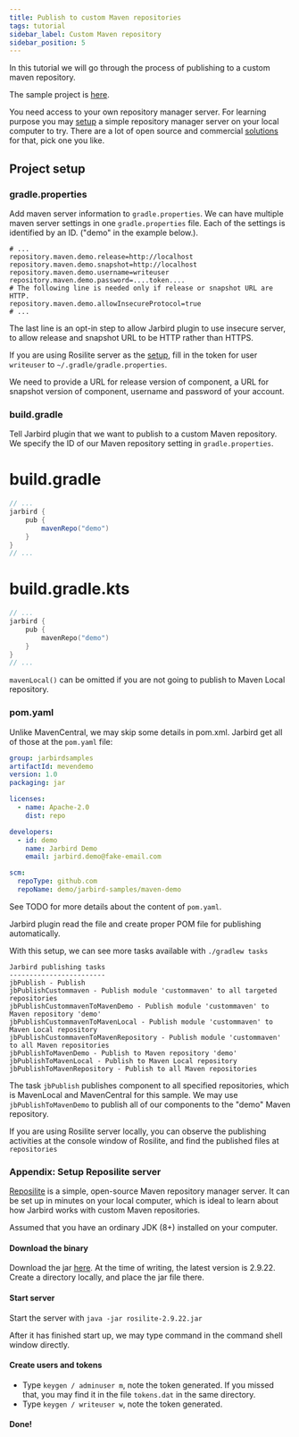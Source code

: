 ```yaml
---
title: Publish to custom Maven repositories
tags: tutorial
sidebar_label: Custom Maven repository
sidebar_position: 5
---
```

In this tutorial we will go through the process of publishing to a custom 
maven repository.

The sample project is [here](https://github.com/hkhc/jarbird-samples/tree/master/custommaven).

You need access to your own repository manager server. For learning purpose you 
may [setup](#reposilite) a simple repository manager server on your local 
computer to try. There are a lot of open source and commercial [solutions](https://maven.apache.org/repository-management.html) for 
that, pick one you like.

## Project setup

### gradle.properties

Add maven server information to `gradle.properties`. We can have multiple maven 
server settings in one `gradle.properties` file. Each of the settings is 
identified by an ID. ("demo" in the example below.). 

```properties title="~/.gradle/gradle.properties"
# ...
repository.maven.demo.release=http://localhost
repository.maven.demo.snapshot=http://localhost
repository.maven.demo.username=writeuser
repository.maven.demo.password=....token....
# The following line is needed only if release or snapshot URL are HTTP.
repository.maven.demo.allowInsecureProtocol=true
# ...
```

The last line is an opt-in step to allow Jarbird plugin to use insecure 
server, to allow release and snapshot URL to be HTTP rather than HTTPS.

If you are using Rosilite server as the [setup](#rosilite), fill in the 
token for user `writeuser` to `~/.gradle/gradle.properties`.

We need to provide a URL for release version of component, a URL for 
snapshot version of component, username and password of your account.

### build.gradle

Tell Jarbird plugin that we want to publish to a custom Maven repository. We 
specify the ID of our Maven repository setting in `gradle.properties`.

<!--tabs-->
# build.gradle
```groovy {5}
// ...
jarbird {
    pub {
        mavenRepo("demo")
    }
}
// ...
```
# build.gradle.kts
```kotlin {5}
// ...
jarbird {
    pub {
        mavenRepo("demo")
    }
}
// ...
```
<!--/tabs-->

`mavenLocal()` can be omitted if you are not going to publish to Maven Local repository.

### pom.yaml

Unlike MavenCentral, we may skip some details in pom.xml. Jarbird get all of 
those at the `pom.yaml` file:

``` yaml title="pom.yaml"
group: jarbirdsamples
artifactId: mevendemo
version: 1.0
packaging: jar

licenses:
  - name: Apache-2.0
    dist: repo

developers:
  - id: demo
    name: Jarbird Demo
    email: jarbird.demo@fake-email.com

scm:
  repoType: github.com
  repoName: demo/jarbird-samples/maven-demo

```

See TODO for more details about the content of `pom.yaml`.

Jarbird plugin read the file and create proper POM file for publishing automatically.

With this setup, we can see more tasks available with `./gradlew tasks`

```text
Jarbird publishing tasks
------------------------
jbPublish - Publish
jbPublishCustommaven - Publish module 'custommaven' to all targeted repositories
jbPublishCustommavenToMavenDemo - Publish module 'custommaven' to Maven repository 'demo'
jbPublishCustommavenToMavenLocal - Publish module 'custommaven' to Maven Local repository
jbPublishCustommavenToMavenRepository - Publish module 'custommaven' to all Maven repositories
jbPublishToMavenDemo - Publish to Maven repository 'demo'
jbPublishToMavenLocal - Publish to Maven Local repository
jbPublishToMavenRepository - Publish to all Maven repositories
```

The task `jbPublish` publishes component to all specified repositories,
which is MavenLocal and MavenCentral for this sample.
We may use `jbPublishToMavenDemo`  to publish all of our components to the 
"demo" Maven repository. 

If you are using Rosilite server locally, you can observe the publishing 
activities at the console window of Rosilite, and find the published files 
at `repositories`

### Appendix: Setup Reposilite server

[Reposilite](https://reposilite.com/) is a simple, open-source Maven 
repository manager server. It can be set up in minutes on your local 
computer, which is ideal to learn about how Jarbird works with custom Maven 
repositories.

Assumed that you have an ordinary JDK (8+) installed on your computer.

#### Download the binary

Download the jar [here](https://github.com/dzikoysk/reposilite/releases). At 
the time of writing, the latest version is 2.9.22. Create a directory 
locally, and place the jar file there.

#### Start server

Start the server with `java -jar rosilite-2.9.22.jar`

After it has finished start up, we may type command in the command shell 
window directly.

#### Create users and tokens

- Type `keygen / adminuser m`, note the token generated. If you missed that, 
  you may find it in the file `tokens.dat` in the same directory.
- Type `keygen / writeuser w`, note the token generated.   

#### Done!
